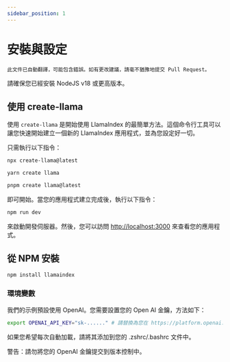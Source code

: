 ```yaml
---
sidebar_position: 1
---
```


# 安裝與設定

`此文件已自動翻譯，可能包含錯誤。如有更改建議，請毫不猶豫地提交 Pull Request。`

請確保您已經安裝 NodeJS v18 或更高版本。

## 使用 create-llama

使用 `create-llama` 是開始使用 LlamaIndex 的最簡單方法。這個命令行工具可以讓您快速開始建立一個新的 LlamaIndex 應用程式，並為您設定好一切。

只需執行以下指令：

<Tabs>
<TabItem value="1" label="npm" default>

```bash
npx create-llama@latest
```

</TabItem>
<TabItem value="2" label="Yarn">

```bash
yarn create llama
```

</TabItem>
<TabItem value="3" label="pnpm">

```bash
pnpm create llama@latest
```

</TabItem>
</Tabs>

即可開始。當您的應用程式建立完成後，執行以下指令：

```bash npm2yarn
npm run dev
```

來啟動開發伺服器。然後，您可以訪問 [http://localhost:3000](http://localhost:3000) 來查看您的應用程式。

## 從 NPM 安裝

```bash npm2yarn
npm install llamaindex
```

### 環境變數

我們的示例預設使用 OpenAI。您需要設置您的 Open AI 金鑰，方法如下：

```bash
export OPENAI_API_KEY="sk-......" # 請替換為您在 https://platform.openai.com/account/api-keys 上獲取的金鑰
```

如果您希望每次自動加載，請將其添加到您的 .zshrc/.bashrc 文件中。

警告：請勿將您的 OpenAI 金鑰提交到版本控制中。
